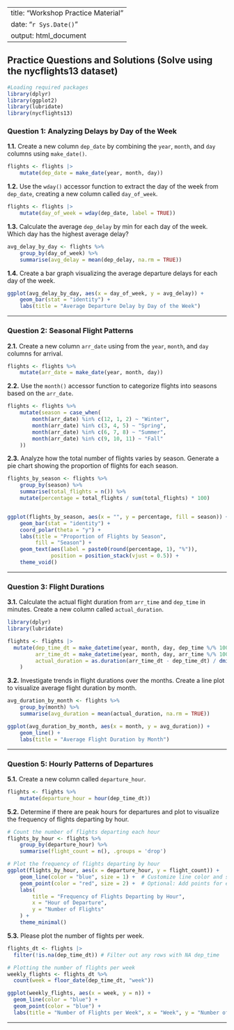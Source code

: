 
---
title: "Workshop Practice Material "
date: "`r Sys.Date()`"
output: html_document
---

## Practice Questions and Solutions (Solve using the nycflights13 dataset)

```r
#Loading required packages
library(dplyr)
library(ggplot2)
library(lubridate)
library(nycflights13)
```

### Question 1: Analyzing Delays by Day of the Week

**1.1.** Create a new column `dep_date` by combining the `year`, `month`, and `day` columns using `make_date()`.

```r

flights <- flights |>
    mutate(dep_date = make_date(year, month, day))
```

**1.2.** Use the `wday()` accessor function to extract the day of the week from `dep_date`, creating a new column called `day_of_week`.

```r
flights <- flights |>
    mutate(day_of_week = wday(dep_date, label = TRUE))
```

**1.3.** Calculate the average `dep_delay` by min for each day of the week. Which day has the highest average delay?

```r
avg_delay_by_day <- flights %>%
    group_by(day_of_week) %>%
    summarise(avg_delay = mean(dep_delay, na.rm = TRUE))

```

**1.4.** Create a bar graph visualizing the average departure delays for each day of the week.

```r
ggplot(avg_delay_by_day, aes(x = day_of_week, y = avg_delay)) +
    geom_bar(stat = "identity") +
    labs(title = "Average Departure Delay by Day of the Week")
```

---

### Question 2: Seasonal Flight Patterns

**2.1.** Create a new column `arr_date` using from the `year`, `month`, and `day` columns for arrival.

```r
flights <- flights %>%
    mutate(arr_date = make_date(year, month, day))
```

**2.2.** Use the `month()` accessor function to categorize flights into seasons based on the `arr_date`.

```r
flights <- flights %>%
    mutate(season = case_when(
        month(arr_date) %in% c(12, 1, 2) ~ "Winter",
        month(arr_date) %in% c(3, 4, 5) ~ "Spring",
        month(arr_date) %in% c(6, 7, 8) ~ "Summer",
        month(arr_date) %in% c(9, 10, 11) ~ "Fall"
    ))
```

**2.3.** Analyze how the total number of flights varies by season. Generate a pie chart showing the proportion of flights for each season.

```r
flights_by_season <- flights %>%
    group_by(season) %>%
    summarise(total_flights = n()) %>%
    mutate(percentage = total_flights / sum(total_flights) * 100)


ggplot(flights_by_season, aes(x = "", y = percentage, fill = season)) +
    geom_bar(stat = "identity") +
    coord_polar(theta = "y") +
    labs(title = "Proportion of Flights by Season",
         fill = "Season") +
    geom_text(aes(label = paste0(round(percentage, 1), "%")), 
              position = position_stack(vjust = 0.5)) +
    theme_void()
```

---

### Question 3: Flight Durations

**3.1.** Calculate the actual flight duration from `arr_time` and `dep_time` in minutes. Create a new column called `actual_duration`.

```r
library(dplyr)
library(lubridate)

flights <- flights |>
  mutate(dep_time_dt = make_datetime(year, month, day, dep_time %/% 100, dep_time %% 100),
         arr_time_dt = make_datetime(year, month, day, arr_time %/% 100, arr_time %% 100),
         actual_duration = as.duration(arr_time_dt - dep_time_dt) / dminutes(1)  # Convert to minutes
    )

```

**3.2.** Investigate trends in flight durations over the months. Create a line plot to visualize average flight duration by month.

```r
avg_duration_by_month <- flights %>%
    group_by(month) %>%
    summarise(avg_duration = mean(actual_duration, na.rm = TRUE))

ggplot(avg_duration_by_month, aes(x = month, y = avg_duration)) +
    geom_line() +
    labs(title = "Average Flight Duration by Month")
```

---

### Question 5: Hourly Patterns of Departures

**5.1.** Create a new column called `departure_hour`.

```r
flights <- flights %>%
    mutate(departure_hour = hour(dep_time_dt))
```

**5.2.** Determine if there are peak hours for departures and plot to visualize the frequency of flights departing by hour.

```r
# Count the number of flights departing each hour
flights_by_hour <- flights %>%
    group_by(departure_hour) %>%
    summarise(flight_count = n(), .groups = 'drop')

# Plot the frequency of flights departing by hour
ggplot(flights_by_hour, aes(x = departure_hour, y = flight_count)) +
    geom_line(color = "blue", size = 1) +  # Customize line color and size
    geom_point(color = "red", size = 2) +  # Optional: Add points for emphasis
    labs(
        title = "Frequency of Flights Departing by Hour",
        x = "Hour of Departure",
        y = "Number of Flights"
    ) +
    theme_minimal()
```

**5.3.** Please plot the number of flights per week. 

```r
flights_dt <- flights |>
  filter(!is.na(dep_time_dt)) # Filter out any rows with NA dep_time

# Plotting the number of flights per week
weekly_flights <- flights_dt %>%
  count(week = floor_date(dep_time_dt, "week"))

ggplot(weekly_flights, aes(x = week, y = n)) +
  geom_line(color = "blue") +
  geom_point(color = "blue") +
  labs(title = "Number of Flights per Week", x = "Week", y = "Number of Flights")
```
---

